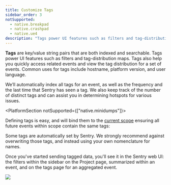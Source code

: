 ```yaml
---
title: Customize Tags
sidebar_order: 3
notSupported:
  - native.breakpad
  - native.crashpad
  - native.ue4
description: "Tags power UI features such as filters and tag-distribution maps. Tags also help you quickly access related events and view the tag distribution for a set of events."
---
```


**Tags** are key/value string pairs that are both indexed and searchable. Tags power UI features such as filters and tag-distribution maps. Tags also help you quickly access related events and view the tag distribution for a set of events. Common uses for tags include hostname, platform version, and user language.

We’ll automatically index all tags for an event, as well as the frequency and the last time that Sentry has seen a tag. We also keep track of the number of distinct tags and can assist you in determining hotspots for various issues.

<PlatformSection notSupported={["native.minidumps"]}>

Defining tags is easy, and will bind them to the [current scope](../scopes/) ensuring all future events within scope contain the same tags:

</PlatformSection>

<PlatformContent includePath="set-tag" />

<Note>

Some tags are automatically set by Sentry. We strongly recommend against overwriting those tags, and instead using your own nomenclature for names.

</Note>

Once you've started sending tagged data, you'll see it in the Sentry web UI: the filters within the sidebar on the Project page, summarized within an event, and on the tags page for an aggregated event.

![](tags.png)
